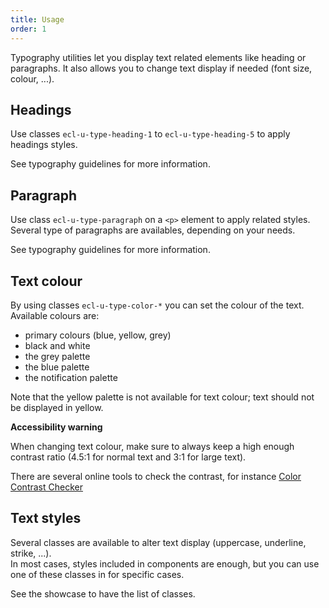 ```yaml
---
title: Usage
order: 1
---
```



<Paragraph size="lead">
  Typography utilities let you display text related elements like heading or
  paragraphs. It also allows you to change text display if needed (font size,
  colour, ...).
</Paragraph>

## Headings

Use classes `ecl-u-type-heading-1` to `ecl-u-type-heading-5` to apply headings styles.

See <Link to="/eu/guidelines/typography/">typography guidelines</Link> for more information.

## Paragraph

Use class `ecl-u-type-paragraph` on a `<p>` element to apply related styles.  
Several type of paragraphs are availables, depending on your needs.

See <Link to="/eu/guidelines/typography/">typography guidelines</Link> for more information.

## Text colour

By using classes `ecl-u-type-color-*` you can set the colour of the text.
Available colours are:

- primary colours (blue, yellow, grey)
- black and white
- the <Link to="/eu/guidelines/colours/">grey palette</Link>
- the <Link to="/eu/guidelines/colours/">blue palette</Link>
- the <Link to="/eu/guidelines/colours/">notification palette</Link>

Note that the yellow palette is not available for text colour; text should not be displayed in yellow.

**Accessibility warning**

When changing text colour, make sure to always keep a high enough contrast ratio (4.5:1 for normal text and 3:1 for large text).

There are several online tools to check the contrast, for instance [Color Contrast Checker](https://webaim.org/resources/contrastchecker/)

## Text styles

Several classes are available to alter text display (uppercase, underline, strike, ...).  
In most cases, styles included in components are enough, but you can use one of these classes in for specific cases.

See the showcase to have the list of classes.
